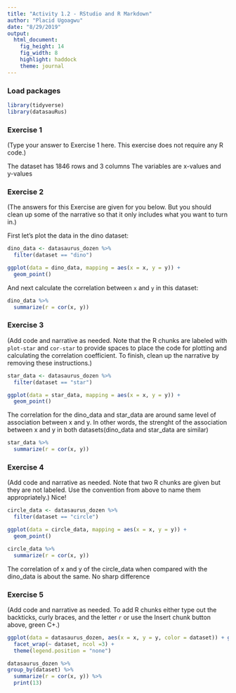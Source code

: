 ```yaml
---
title: "Activity 1.2 - RStudio and R Markdown"
author: "Placid Ugoagwu"
date: "8/29/2019"
output: 
  html_document: 
    fig_height: 14
    fig_width: 8
    highlight: haddock
    theme: journal
---
```


### Load packages

```r
library(tidyverse) 
library(datasauRus)
```


### Exercise 1

(Type your answer to Exercise 1 here. This exercise does not require any R code.)

The dataset has 1846 rows and 3 columns
The variables are x-values and y-values

### Exercise 2

(The answers for this Exercise are given for you below. But you should clean up some of the narrative so that it only includes what you want to turn in.)

First let's plot the data in the dino dataset:

```r
dino_data <- datasaurus_dozen %>%
  filter(dataset == "dino")

ggplot(data = dino_data, mapping = aes(x = x, y = y)) +
  geom_point()
```

And next calculate the correlation between `x` and `y` in this dataset:

```r
dino_data %>%
  summarize(r = cor(x, y))
```

### Exercise 3

(Add code and narrative as needed. Note that the R chunks are labeled with `plot-star` and `cor-star` to provide spaces to place the code for plotting and calculating the correlation coefficient. To finish, clean up the narrative by removing these instructions.)


```r
star_data <- datasaurus_dozen %>%
  filter(dataset == "star")

ggplot(data = star_data, mapping = aes(x = x, y = y)) +
  geom_point()
```

The correlation for the dino_data and star_data are around same level of association between x and y. In other words, the strenght of the association between x and y in both datasets(dino_data and star_data are similar)

```r
star_data %>%
  summarize(r = cor(x, y))
```

### Exercise 4

(Add code and narrative as needed. Note that two R chunks are given but they are not labeled. Use the convention from above to name them appropriately.)
Nice!
```r
circle_data <- datasaurus_dozen %>%
  filter(dataset == "circle")

ggplot(data = circle_data, mapping = aes(x = x, y = y)) +
  geom_point()
```

```r
circle_data %>%
  summarize(r = cor(x, y))
```
The correlation of x and y of the circle_data when compared with the dino_data is about the same. No sharp difference

### Exercise 5

(Add code and narrative as needed. To add R chunks either type out the backticks, curly braces, and the letter `r` or use the Insert chunk button above, green C+.)

```r
ggplot(data = datasaurus_dozen, aes(x = x, y = y, color = dataset)) + geom_point() +
  facet_wrap(~ dataset, ncol =3) +
  theme(legend.position = "none")
```
```r
datasaurus_dozen %>%
group_by(dataset) %>%
  summarize(r = cor(x, y)) %>%
  print(13)

```